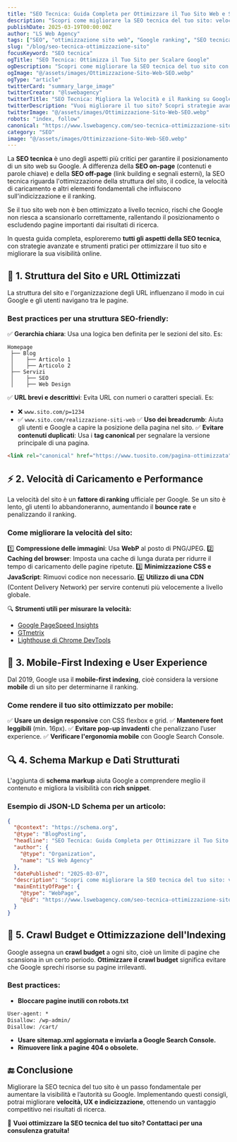 ```yaml
---
title: "SEO Tecnica: Guida Completa per Ottimizzare il Tuo Sito Web e Scalare Google"
description: "Scopri come migliorare la SEO tecnica del tuo sito: velocità, ottimizzazione mobile, struttura URL e molto altro. Migliora il ranking su Google con questa guida completa!"
publishDate: 2025-03-19T00:00:00Z
author: "LS Web Agency"
tags: ["SEO", "ottimizzazione sito web", "Google ranking", "SEO tecnica", "schema markup"]
slug: "/blog/seo-tecnica-ottimizzazione-sito"
focusKeyword: "SEO tecnica"
ogTitle: "SEO Tecnica: Ottimizza il Tuo Sito per Scalare Google"
ogDescription: "Scopri come migliorare la SEO tecnica del tuo sito con strategie avanzate su velocità, UX, struttura URL e Schema Markup."
ogImage: "@/assets/images/Ottimizzazione-Sito-Web-SEO.webp"
ogType: "article"
twitterCard: "summary_large_image"
twitterCreator: "@lswebagency"
twitterTitle: "SEO Tecnica: Migliora la Velocità e il Ranking su Google"
twitterDescription: "Vuoi migliorare il tuo sito? Scopri strategie avanzate per ottimizzare SEO tecnica, UX e performance con questa guida completa!"
twitterImage: "@/assets/images/Ottimizzazione-Sito-Web-SEO.webp"
robots: "index, follow"
canonical: "https://www.lswebagency.com/seo-tecnica-ottimizzazione-sito"
category: "SEO"
image: "@/assets/images/Ottimizzazione-Sito-Web-SEO.webp"
---
```




La **SEO tecnica** è uno degli aspetti più critici per garantire il posizionamento di un sito web su Google. A differenza della **SEO on-page** (contenuti e parole chiave) e della **SEO off-page** (link building e segnali esterni), la SEO tecnica riguarda l'ottimizzazione della struttura del sito, il codice, la velocità di caricamento e altri elementi fondamentali che influiscono sull'indicizzazione e il ranking.

Se il tuo sito web non è ben ottimizzato a livello tecnico, rischi che Google non riesca a scansionarlo correttamente, rallentando il posizionamento o escludendo pagine importanti dai risultati di ricerca.

In questa guida completa, esploreremo **tutti gli aspetti della SEO tecnica**, con strategie avanzate e strumenti pratici per ottimizzare il tuo sito e migliorare la sua visibilità online.

## 📌 1. Struttura del Sito e URL Ottimizzati

La struttura del sito e l'organizzazione degli URL influenzano il modo in cui Google e gli utenti navigano tra le pagine.

### **Best practices per una struttura SEO-friendly:**
✅ **Gerarchia chiara**: Usa una logica ben definita per le sezioni del sito. Es:
```
Homepage
 ├── Blog
 │    ├── Articolo 1
 │    ├── Articolo 2
 ├── Servizi
 │    ├── SEO
 │    ├── Web Design
```
✅ **URL brevi e descrittivi**: Evita URL con numeri o caratteri speciali. Es:
   - ❌ `www.sito.com/p=1234`
   - ✅ `www.sito.com/realizzazione-siti-web`
✅ **Uso dei breadcrumb**: Aiuta gli utenti e Google a capire la posizione della pagina nel sito.
✅ **Evitare contenuti duplicati**: Usa i **tag canonical** per segnalare la versione principale di una pagina.

```html
<link rel="canonical" href="https://www.tuosito.com/pagina-ottimizzata" />
```

## ⚡ 2. Velocità di Caricamento e Performance

La velocità del sito è un **fattore di ranking** ufficiale per Google. Se un sito è lento, gli utenti lo abbandoneranno, aumentando il **bounce rate** e penalizzando il ranking.

### **Come migliorare la velocità del sito:**
1️⃣ **Compressione delle immagini**: Usa **WebP** al posto di PNG/JPEG.
2️⃣ **Caching del browser**: Imposta una cache di lunga durata per ridurre il tempo di caricamento delle pagine ripetute.
3️⃣ **Minimizzazione CSS e JavaScript**: Rimuovi codice non necessario.
4️⃣ **Utilizzo di una CDN** (Content Delivery Network) per servire contenuti più velocemente a livello globale.

🔍 **Strumenti utili per misurare la velocità:**
- [Google PageSpeed Insights](https://pagespeed.web.dev/)
- [GTmetrix](https://www.gtmetrix.com/)
- [Lighthouse di Chrome DevTools](https://developers.google.com/web/tools/lighthouse/)

## 📱 3. Mobile-First Indexing e User Experience

Dal 2019, Google usa il **mobile-first indexing**, cioè considera la versione **mobile** di un sito per determinarne il ranking.

### **Come rendere il tuo sito ottimizzato per mobile:**
✅ **Usare un design responsive** con CSS flexbox e grid.
✅ **Mantenere font leggibili** (min. 16px).
✅ **Evitare pop-up invadenti** che penalizzano l’user experience.
✅ **Verificare l'ergonomia mobile** con Google Search Console.

## 🔍 4. Schema Markup e Dati Strutturati

L'aggiunta di **schema markup** aiuta Google a comprendere meglio il contenuto e migliora la visibilità con **rich snippet**.

### **Esempio di JSON-LD Schema per un articolo:**
```json
{
  "@context": "https://schema.org",
  "@type": "BlogPosting",
  "headline": "SEO Tecnica: Guida Completa per Ottimizzare il Tuo Sito Web",
  "author": {
    "@type": "Organization",
    "name": "LS Web Agency"
  },
  "datePublished": "2025-03-07",
  "description": "Scopri come migliorare la SEO tecnica del tuo sito: velocità, ottimizzazione mobile, struttura URL e molto altro.",
  "mainEntityOfPage": {
    "@type": "WebPage",
    "@id": "https://www.lswebagency.com/seo-tecnica-ottimizzazione-sito"
  }
}
```

## 🚀 5. Crawl Budget e Ottimizzazione dell'Indexing

Google assegna un **crawl budget** a ogni sito, cioè un limite di pagine che scansiona in un certo periodo. **Ottimizzare il crawl budget** significa evitare che Google sprechi risorse su pagine irrilevanti.

### **Best practices:**
- **Bloccare pagine inutili con robots.txt**
```txt
User-agent: *
Disallow: /wp-admin/
Disallow: /cart/
```
- **Usare sitemap.xml aggiornata e inviarla a Google Search Console.**
- **Rimuovere link a pagine 404 o obsolete.**

## 🔚 Conclusione

Migliorare la SEO tecnica del tuo sito è un passo fondamentale per aumentare la visibilità e l’autorità su Google. Implementando questi consigli, potrai migliorare **velocità, UX e indicizzazione**, ottenendo un vantaggio competitivo nei risultati di ricerca.

🚀 **Vuoi ottimizzare la SEO tecnica del tuo sito? Contattaci per una consulenza gratuita!**
